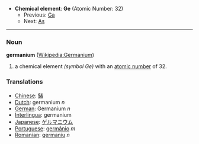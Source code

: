 *'''Chemical element''': '''Ge''' (Atomic Number: 32)
**Previous: [[Gallium|Ga]]
**Next: [[Arsenic|As]]
----
=== Noun ===
'''germanium''' ([[en:Germanium|Wikipedia:Germanium]])

# a chemical element ''(symbol Ge)'' with an [[atomic number]] of 32.

===Translations===
*[[Chinese]]: [[鍺]]
*[[Dutch]]: germanium ''n''
*[[German]]: Germanium ''n''
*[[Interlingua]]: germanium
*[[Japanese]]: [[ゲルマニウム]]
*[[Portuguese]]: [[germânio]] ''m''
*[[Romanian]]: [[germaniu]] ''n''